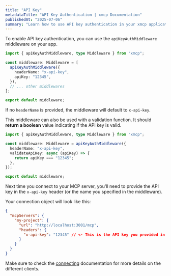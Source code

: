 ```yaml
---
title: "API Key"
metadataTitle: "API Key Authentication | xmcp Documentation"
publishedAt: "2025-07-06"
summary: "Learn how to use API key authentication in your xmcp application."
---
```


To enable API key authentication, you can use the `apiKeyAuthMiddleware` middleware on your app.

```typescript title="src/middleware.ts"
import { apiKeyAuthMiddleware, type Middleware } from "xmcp";

const middleware: Middleware = [
  apiKeyAuthMiddleware({
    headerName: "x-api-key",
    apiKey: "12345",
  }),
  // ... other middlewares
];

export default middleware;
```

If no `headerName` is provided, the middleware will default to `x-api-key`.

This middleware can also be used with a validation function. It should **return a boolean** value indicating if the API key is valid.

```typescript title="src/middleware.ts"
import { apiKeyAuthMiddleware, type Middleware } from "xmcp";

const middleware: Middleware = apiKeyAuthMiddleware({
  headerName: "x-api-key",
  validateApiKey: async (apiKey) => {
    return apiKey === "12345";
  },
});

export default middleware;
```

Next time you connect to your MCP server, you'll need to provide the API key in the `x-api-key` header (or the name you specified in the middleware).

Your connection object will look like this:

```json
{
  "mcpServers": {
    "my-project": {
      "url": "http://localhost:3001/mcp",
      "headers": {
        "x-api-key": "12345" // <- This is the API key you provided in the middleware
      }
    }
  }
}
```

Make sure to check the [connecting](/docs/getting-started/connecting) documentation for more details on the different clients.
